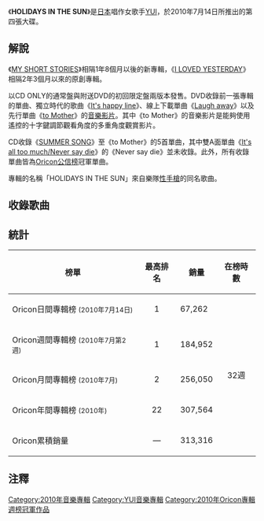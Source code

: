 {{Album infobox | <!-- See Wikipedia:WikiProject_Albums -->
|  Name        = HOLIDAYS IN THE SUN
|  Cover       = Holidays-in-the-sun.jpg
|  Type        = [[錄音室專輯|錄音室專輯]]
|  Artist      = [[YUI|YUI]]
|  Released    = 2010年7月14日
|  Recorded    =
|  Genre       = [[J-POP|J-POP]]
|  Length      =
|  Label       = [[日本索尼音樂娛樂|Sony Music Japan]], Gr8! Records|
|  Producer    =
|  Reviews     =
|  Chart position =* 週間最高1位（[[Oricon公信榜|Oricon]]）
* 2010年7月度月間2位（Oricon）
* 2010年度年間22位（Oricon）
|  Certification  =*白金唱片（[[日本唱片協會|日本唱片協會]]）
|  Last album  = [[MY_SHORT_STORIES|MY SHORT STORIES]]<br />（2008年）
|  This album  = '''HOLIDAYS IN THE SUN'''<br />（2010年）
|  Next album  = [[HOW_CRAZY_YOUR_LOVE|HOW CRAZY YOUR LOVE]]<br />（2011年）
|  Misc           = {{Singles
 | Name          = HOLIDAYS IN THE SUN
 | Type          = 錄音室專輯
 | Single 1      = [[SUMMER_SONG|SUMMER SONG]]
 | Single 1 date = 2008年7月2日
 | Single 2      = [[again_(YUI單曲)|again]]
 | Single 2 date = 2009年6月3日
 | Single 3      = [[It's_all_too_much/Never_say_die|It's all too much/Never say die]]
 | Single 3 date = 2009年10月7日
 | Single 4      = [[GLORIA|GLORIA]]
 | Single 4 date = 2010年1月20日
 | Single 5      = [[to_Mother|to Mother]]
 | Single 5 date = 2010年6月2日
}}
}}

《'''HOLIDAYS IN THE SUN'''》是[[日本|日本]]唱作女歌手[[YUI|YUI]]，於2010年7月14日所推出的第四張大碟。

== 解說 ==
《[[MY_SHORT_STORIES|MY SHORT STORIES]]》相隔1年8個月以後的新專輯，《[[I_LOVED_YESTERDAY|I LOVED YESTERDAY]]》相隔2年3個月以來的原創專輯。

以CD ONLY的通常盤與附送DVD的初回限定盤兩版本發售。DVD收錄前一張專輯的單曲、獨立時代的歌曲《[[It's_happy_line／I_know|It's happy line]]》、線上下載單曲《[[I_LOVED_YESTERDAY|Laugh away]]》以及先行單曲《[[to_Mother|to Mother]]》的[[音樂影片|音樂影片]]。其中《to Mother》的音樂影片是能夠使用遙控的十字鍵調節觀看角度的多重角度觀賞影片。

CD收錄《[[SUMMER_SONG|SUMMER SONG]]》至《to Mother》的5首單曲，其中雙A面單曲《[[It's_all_too_much/Never_say_die|It's all too much/Never say die]]》的《Never say die》並未收錄。此外，所有收錄單曲皆為[[Oricon公信榜|Oricon公信榜]]冠軍單曲。

專輯的名稱「HOLIDAYS IN THE SUN」來自樂隊[[性手槍|性手槍]]的同名歌曲。

== 收錄歌曲 ==
{{tracklist
| collapsed       = 
| headline        = CD
| all_writing     = YUI、除另有註明

| extra_column    =編曲
| total_length    = 

| title1          = [[to_Mother|to Mother]] 
| extra1          = Hisashi Kondo
| length1         = 3:48

| title2          = [[again_(YUI單曲)|again]]
| extra2          = Hisashi Kondo
| length2         = 4:14

| title3          = Parade
| extra3          = northa+
| length3         = 2:52

| title4          = es.car
| extra4          = e.u.Band & Hisashi Kondo
| length4         = 3:19

| title5          = Shake My Heart
| extra5          = Tsuyoshi Kinoe
| length5         = 3:37

| title6          = [[GLORIA|GLORIA]]
| extra6          = Hisashi Kondo
| length6         = 3:38

| title7          = I Do It
| lyrics7          = [[stereopony#成員|Haraguni Aimi]]
| extra7          = northa+
| length7         = 3:47

| title8          = Please Stay With Me<ref>當中 Please Stay With Me 被選為日劇「[[彩虹閃耀夏之戀|彩虹閃耀夏之戀]]」的插曲。</ref>
| extra8          = Hisashi Kondo
| length8         = 3:56

| title9          = [[SUMMER_SONG|SUMMER SONG]]
| extra9          = northa+
| length9         = 3:26

| title10          = Cinnamon
| extra10         = northa+
| length10        = 2:56

| title11          = Driving Happy Life
| extra11         = northa+
| length11        = 3:43

| title12          = [[It's_all_too_much/Never_say_die|It's all too much]]
| extra12         = Hisashi Kondo
| length12        = 4:14

| title13          = Kiss Me
| extra13         = northa+
| length13        = 4:07
}}

{{tracklist
| headline        = DVD（初回限定盤）
| extra_column    = 導演拍攝

| title1          = [[it's_happy_line／I_know|It's Happy Line]]
| note1           = [[音樂影片|音樂影片]]
| extra1          = 
| length1         = 

| title2          = [[My_Generation/Understand|My Generation]]
| note2           =音樂影片
| extra2          = 
| length2         = 

| title3          = [[LOVE_&_TRUTH|LOVE & TRUTH]]
| note3           =音樂影片
| extra3          = 
| length3         = 

| title4          = [[Namidairo|Namidairo]]
| note4           =音樂影片
| extra4          = 
| length4         = 

| title5          = Laugh away
| note5          =音樂影片
| extra5          =
| length5         = 

| title6          = to Mother
| note6          = Multi-angle clip
| extra6          =
| length6         = 
}}

== 統計 ==
{| class="wikitable" width="500px" style="font-size:small;"
!榜單
!最高排名
!銷量
!在榜時數
|-
|Oricon日間專輯榜 <small>(2010年7月14日)</small>
|align="center"|1
|67,262
|rowspan="5" align="center"|32週
|-
|Oricon週間專輯榜 <small>(2010年7月第2週)</small>
|align="center"|1
|184,952
|-
|Oricon月間專輯榜 <small>(2010年7月)</small>
|align="center"|2
|256,050
|-
|Oricon年間專輯榜 <small>(2010年)</small>
|align="center"|22
|307,564
|-
|Oricon累積銷量
|align="center"|—
|313,316
|}

== 注釋 ==
<div class="references-small">
<references />
</div>

{{YUI}}
{{Oricon專輯週榜冠軍 (2010年)|2010年7月26日}}

[[Category:2010年音樂專輯|Category:2010年音樂專輯]]
[[Category:YUI音樂專輯|Category:YUI音樂專輯]]
[[Category:2010年Oricon專輯週榜冠軍作品|Category:2010年Oricon專輯週榜冠軍作品]]